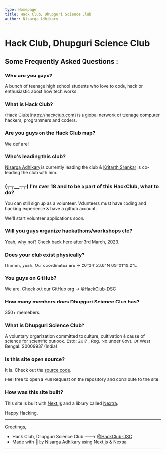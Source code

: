 ```yaml
---
type: Homepage
title: Hack Club, Dhupguri Science Club
author: Nisarga Adhikary
---
```



# Hack Club, Dhupguri Science Club




## Some Frequently Asked Questions :

### Who are you guys?
A bunch of teenage high school students who love to code, hack or enthusiastic about how tech works.
### What is Hack Club?
(Hack Club)[https://hackclub.com] is a global network of teenage computer hackers, programmers and coders.

### Are you guys on the Hack Club map?
We def are!

### Who's leading this club?
[Nisarga Adhikary](https://github.com/nisarga-developer) is currently leading the club & 
[Kritarth Shankar](https://github.com/kody-k) is co-leading the club with him.

### (┬┬﹏┬┬) I'm over 18 and to be a part of this HackClub, what to do?
You can still sign up as a volunteer. Volunteers must have coding and hacking experience & have a github account.

We'll start volunteer applications soon.

### Will you guys organize hackathons/workshops etc?
Yeah, why not? Check back here after 3rd March, 2023.

### Does your club exist physically?
Hmmm, yeah.
Our coordinates are -> 26°34'53.8"N 89°01'19.2"E

### You guys on GitHub?
We are. Check out our GitHub org -> [@HackClub-DSC](https://github.com/HackClub-DSC)

### How many members does Dhupguri Science Club has?
350+ memebers.

### What is Dhupguri Science Club?
A voluntary organization committed to culture, cultivation & cause of science for scientific outlook.
Estd: 2017 , Reg. No under Govt. Of West Bengal: S0009937 (India)

### Is this site open source?
It is. Check out the [source code](https://github.com/hackclub-dsc/website/).

Feel free to open a Pull Request on the repository and contribute to the site.

### How was this site built?
This site is built with [Next.js](https://nextjs.com) and a library called [Nextra](https://nextra.vercel.app/).





Happy Hacking.

---
Greetings,
- Hack Club, Dhupguri Science Club ---> [@HackClub-DSC](https://github.com/HackClub-DSC)
- Made with 💖 by [Nisarga Adhikary](https://github.com/nisarga-developer) using Next.js & Nextra
---
